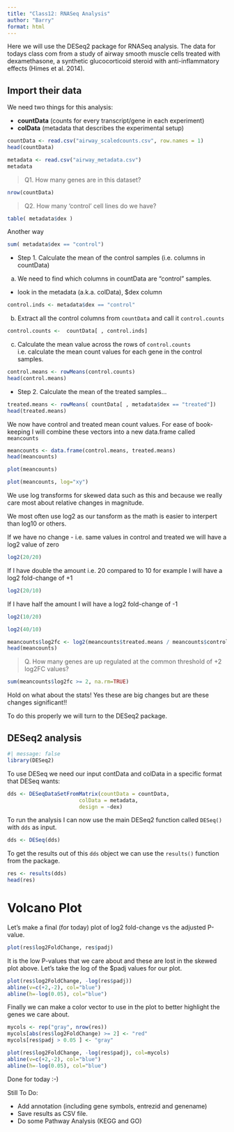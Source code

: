 ```yaml
---
title: "Class12: RNASeq Analysis"
author: "Barry"
format: html
---
```


Here we will use the DESeq2 package for RNASeq analysis. The data for todays class com from a study of airway smooth muscle cells  treated with dexamethasone, a synthetic glucocorticoid steroid with anti-inflammatory effects (Himes et al. 2014).


## Import their data

We need two things for this analysis:

- **countData** (counts for every transcript/gene in each experiment)
- **colData** (metadata that describes the experimental setup)


```r
countData <- read.csv("airway_scaledcounts.csv", row.names = 1)
head(countData)
```

```r
metadata <- read.csv("airway_metadata.csv")
metadata
```

> Q1. How many genes are in this dataset? 

```r
nrow(countData)
```

> Q2. How many ‘control’ cell lines do we have?

```r
table( metadata$dex )
```
Another way

```r
sum( metadata$dex == "control")
```

- Step 1.
Calculate the mean of the control samples (i.e. columns in countData)


(a) We need to find which columns in countData are "control" samples.
  - look in the metadata (a.k.a. colData), $dex column
  

```r
control.inds <- metadata$dex == "control"
```

(b) Extract all the control columns from `countData` and call it `control.counts`

```r
control.counts <-  countData[ , control.inds] 
```

(c) Calculate the mean value across the rows of `control.counts` i.e. calculate the mean count values for each gene in the control samples.

```r
control.means <- rowMeans(control.counts)
head(control.means)
```

- Step 2.
Calculate the mean of the treated samples...

```r
treated.means <- rowMeans( countData[ , metadata$dex == "treated"])
head(treated.means)
```

We now have control and treated mean count values. For ease of book-keeping I will combine these vectors into a new data.frame called `meancounts`

```r
meancounts <- data.frame(control.means, treated.means)
head(meancounts)
```

```r
plot(meancounts)
```

```r
plot(meancounts, log="xy")
```


We use log transforms for skewed data such as this and because we really care most about relative changes in magnitude.

We most often use log2 as our tansform as the math is easier to interpert than log10 or others.

If we have no change - i.e. same values in control and treated we will have a log2 value of zero

```r
log2(20/20)
```
If I have double the amount i.e. 20 compared to 10 for example I will have a log2 fold-change of +1

```r
log2(20/10)
```
If I have half the amount I will have a log2 fold-change of -1

```r
log2(10/20)
```

```r
log2(40/10)
```

```r
meancounts$log2fc <- log2(meancounts$treated.means / meancounts$control.means)
head(meancounts)
```

> Q. How many genes are up regulated at the common threshold of +2 log2FC values?

```r
sum(meancounts$log2fc >= 2, na.rm=TRUE)
```

Hold on what about the stats! Yes these are big changes but are these changes significant!!

To do this properly we will turn to the DESeq2 package. 

## DESeq2 analysis

```r
#| message: false
library(DESeq2)
```

To use DESeq we need our input contData and colData in a specific format that DESeq wants:

```r
dds <- DESeqDataSetFromMatrix(countData = countData,
                       colData = metadata,
                       design = ~dex)

```
To run the analysis I can now use the main DESeq2 function called `DESeq()` with `dds` as input.

```r
dds <- DESeq(dds)
```

To get the results out of this `dds` object we can use the `results()` function from the package.

```r
res <- results(dds)
head(res)
```

# Volcano Plot

Let's make a final (for today) plot of log2 fold-change vs the adjusted P-value.

```r
plot(res$log2FoldChange, res$padj)
```

It is the low P-values that we care about and these are lost in the skewed plot above. Let's take the log of the $padj values for our plot.

```r
plot(res$log2FoldChange, -log(res$padj))
abline(v=c(+2,-2), col="blue")
abline(h=-log(0.05), col="blue")
```


Finally we can make a color vector to use in the plot to better highlight the genes we care about.

```r
mycols <- rep("gray", nrow(res))
mycols[abs(res$log2FoldChange) >= 2] <- "red"
mycols[res$padj > 0.05 ] <- "gray"

plot(res$log2FoldChange, -log(res$padj), col=mycols)
abline(v=c(+2,-2), col="blue")
abline(h=-log(0.05), col="blue")

```

Done for today :-)


Still To Do:

- Add annotation (including gene symbols, entrezid and genename)
- Save results as CSV file.
- Do some Pathway Analysis (KEGG and GO)


